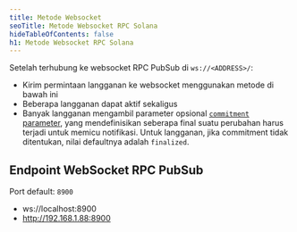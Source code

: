 ```yaml
---
title: Metode Websocket
seoTitle: Metode Websocket RPC Solana
hideTableOfContents: false
h1: Metode Websocket RPC Solana
---
```


Setelah terhubung ke websocket RPC PubSub di `ws://<ADDRESS>/`:

- Kirim permintaan langganan ke websocket menggunakan metode di bawah ini
- Beberapa langganan dapat aktif sekaligus
- Banyak langganan mengambil parameter opsional
  [`commitment` parameter](/docs/rpc/#configuring-state-commitment), yang
  mendefinisikan seberapa final suatu perubahan harus terjadi untuk memicu
  notifikasi. Untuk langganan, jika commitment tidak ditentukan, nilai
  defaultnya adalah `finalized`.

## Endpoint WebSocket RPC PubSub

Port default: `8900`

- ws://localhost:8900
- http://192.168.1.88:8900
